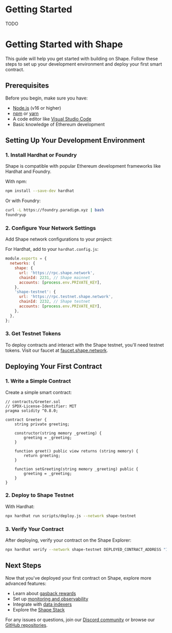 # Getting Started

TODO

# Getting Started with Shape

This guide will help you get started with building on Shape. Follow these steps to set up your development environment and deploy your first smart contract.

## Prerequisites

Before you begin, make sure you have:

- [Node.js](https://nodejs.org/) (v16 or higher)
- [npm](https://www.npmjs.com/) or [yarn](https://yarnpkg.com/)
- A code editor like [Visual Studio Code](https://code.visualstudio.com/)
- Basic knowledge of Ethereum development

## Setting Up Your Development Environment

### 1. Install Hardhat or Foundry

Shape is compatible with popular Ethereum development frameworks like Hardhat and Foundry.

With npm:

```bash
npm install --save-dev hardhat
```

Or with Foundry:

```bash
curl -L https://foundry.paradigm.xyz | bash
foundryup
```

### 2. Configure Your Network Settings

Add Shape network configurations to your project:

For Hardhat, add to your `hardhat.config.js`:

```javascript
module.exports = {
  networks: {
    shape: {
      url: 'https://rpc.shape.network',
      chainId: 2231, // Shape mainnet
      accounts: [process.env.PRIVATE_KEY],
    },
    'shape-testnet': {
      url: 'https://rpc.testnet.shape.network',
      chainId: 2232, // Shape testnet
      accounts: [process.env.PRIVATE_KEY],
    },
  },
};
```

### 3. Get Testnet Tokens

To deploy contracts and interact with the Shape testnet, you'll need testnet tokens. Visit our faucet at [faucet.shape.network](https://faucet.shape.network).

## Deploying Your First Contract

### 1. Write a Simple Contract

Create a simple smart contract:

```solidity
// contracts/Greeter.sol
// SPDX-License-Identifier: MIT
pragma solidity ^0.8.0;

contract Greeter {
    string private greeting;

    constructor(string memory _greeting) {
        greeting = _greeting;
    }

    function greet() public view returns (string memory) {
        return greeting;
    }

    function setGreeting(string memory _greeting) public {
        greeting = _greeting;
    }
}
```

### 2. Deploy to Shape Testnet

With Hardhat:

```bash
npx hardhat run scripts/deploy.js --network shape-testnet
```

### 3. Verify Your Contract

After deploying, verify your contract on the Shape Explorer:

```bash
npx hardhat verify --network shape-testnet DEPLOYED_CONTRACT_ADDRESS "Initial Greeting"
```

## Next Steps

Now that you've deployed your first contract on Shape, explore more advanced features:

- Learn about [gasback rewards](/gasback)
- Set up [monitoring and observability](/tools/explorers)
- Integrate with [data indexers](/data-indexers)
- Explore the [Shape Stack](/the-stack)

For any issues or questions, join our [Discord community](https://discord.gg/shape) or browse our [GitHub repositories](https://github.com/shape-network).

